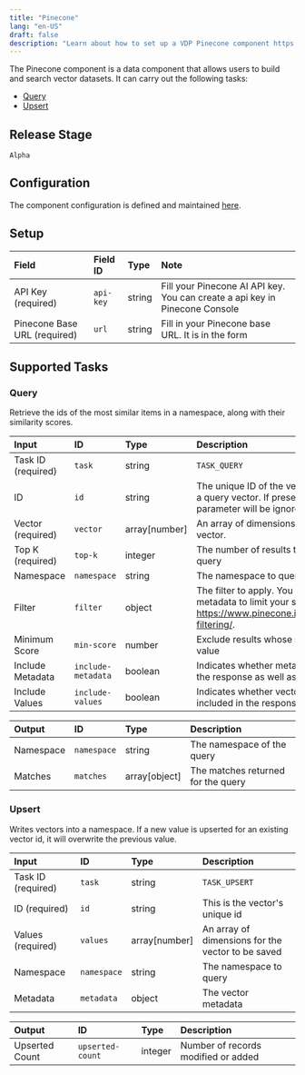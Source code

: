 ```yaml
---
title: "Pinecone"
lang: "en-US"
draft: false
description: "Learn about how to set up a VDP Pinecone component https://github.com/instill-ai/instill-core"
---
```


The Pinecone component is a data component that allows users to build and search vector datasets.
It can carry out the following tasks:

- [Query](#query)
- [Upsert](#upsert)

## Release Stage

`Alpha`

## Configuration

The component configuration is defined and maintained [here](https://github.com/instill-ai/component/blob/main/data/pinecone/v0/config/definition.json).

## Setup

| Field | Field ID | Type | Note |
| :--- | :--- | :--- | :--- |
| API Key (required) | `api-key` | string | Fill your Pinecone AI API key. You can create a api key in Pinecone Console |
| Pinecone Base URL (required) | `url` | string | Fill in your Pinecone base URL. It is in the form |

## Supported Tasks

### Query

Retrieve the ids of the most similar items in a namespace, along with their similarity scores.

| Input | ID | Type | Description |
| :--- | :--- | :--- | :--- |
| Task ID (required) | `task` | string | `TASK_QUERY` |
| ID | `id` | string | The unique ID of the vector to be used as a query vector. If present, the vector parameter will be ignored. |
| Vector (required) | `vector` | array[number] | An array of dimensions for the query vector. |
| Top K (required) | `top-k` | integer | The number of results to return for each query |
| Namespace | `namespace` | string | The namespace to query |
| Filter | `filter` | object | The filter to apply. You can use vector metadata to limit your search. See https://www.pinecone.io/docs/metadata-filtering/. |
| Minimum Score | `min-score` | number | Exclude results whose score is below this value |
| Include Metadata | `include-metadata` | boolean | Indicates whether metadata is included in the response as well as the IDs |
| Include Values | `include-values` | boolean | Indicates whether vector values are included in the response |

| Output | ID | Type | Description |
| :--- | :--- | :--- | :--- |
| Namespace | `namespace` | string | The namespace of the query |
| Matches | `matches` | array[object] | The matches returned for the query |

### Upsert

Writes vectors into a namespace. If a new value is upserted for an existing vector id, it will overwrite the previous value.

| Input | ID | Type | Description |
| :--- | :--- | :--- | :--- |
| Task ID (required) | `task` | string | `TASK_UPSERT` |
| ID (required) | `id` | string | This is the vector's unique id |
| Values (required) | `values` | array[number] | An array of dimensions for the vector to be saved |
| Namespace | `namespace` | string | The namespace to query |
| Metadata | `metadata` | object | The vector metadata |

| Output | ID | Type | Description |
| :--- | :--- | :--- | :--- |
| Upserted Count | `upserted-count` | integer | Number of records modified or added |
